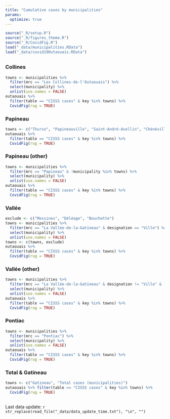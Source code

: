 ```yaml
---
title: "Cumulative cases by municipalities"
params: 
  optimize: true
---
```


```r
source("_R/setup.R")
source("_R/figures_theme.R")
source("_R/CovidFig.R")
load("_data/municipalities.RData")
load("_data/covid19Outaouais.RData")
```

## {.tabset .tabset-fade .tabset-pills}

### Collines
```r
towns <- municipalities %>% 
  filter(mrc == "Les Collines-de-l'Outaouais") %>% 
  select(municipality) %>% 
  unlist(use.names = FALSE)
outaouais %>% 
  filter(table == "CISSS cases" & key %in% towns) %>% 
  CovidFig(rug = TRUE)
```

### Papineau
```r
towns <- c("Thurso", "Papineauville", "Saint-André-Avellin", "Chénéville","Ripon", "Montebello")
outaouais %>% 
  filter(table == "CISSS cases" & key %in% towns) %>% 
  CovidFig(rug = TRUE)
```

### Papineau (other)
```r
towns <- municipalities %>% 
  filter(mrc == "Papineau" & !municipality %in% towns) %>% 
  select(municipality) %>% 
  unlist(use.names = FALSE)
outaouais %>% 
  filter(table == "CISSS cases" & key %in% towns) %>% 
  CovidFig(rug = TRUE)
```

### Vallée
```r
exclude <- c("Messines", "Déléage", "Bouchette")
towns <- municipalities %>% 
  filter(mrc == "La Vallée-de-la-Gatineau" & designation == "Ville") %>% 
  select(municipality) %>% 
  unlist(use.names = FALSE)
towns <- c(towns, exclude)
outaouais %>% 
  filter(table == "CISSS cases" & key %in% towns) %>% 
  CovidFig(rug = TRUE)
```

### Vallée (other)
```r
towns <- municipalities %>% 
  filter(mrc == "La Vallée-de-la-Gatineau" & designation != "Ville" & !municipality %in% exclude) %>% 
  select(municipality) %>% 
  unlist(use.names = FALSE)
outaouais %>% 
  filter(table == "CISSS cases" & key %in% towns) %>% 
  CovidFig(rug = TRUE)
```

### Pontiac
```r
towns <- municipalities %>% 
  filter(mrc == "Pontiac") %>% 
  select(municipality) %>% 
  unlist(use.names = FALSE)
outaouais %>% 
  filter(table == "CISSS cases" & key %in% towns) %>% 
  CovidFig(rug = TRUE)
```

### Total & Gatineau
```r
towns <- c("Gatineau", "Total cases (municipalities)")
outaouais %>% filter(table == "CISSS cases" & key %in% towns) %>%
  CovidFig(rug = TRUE)
```

##

Last data update: `r str_replace(read_file("_data/data_update_time.txt"), "\n", "")`
